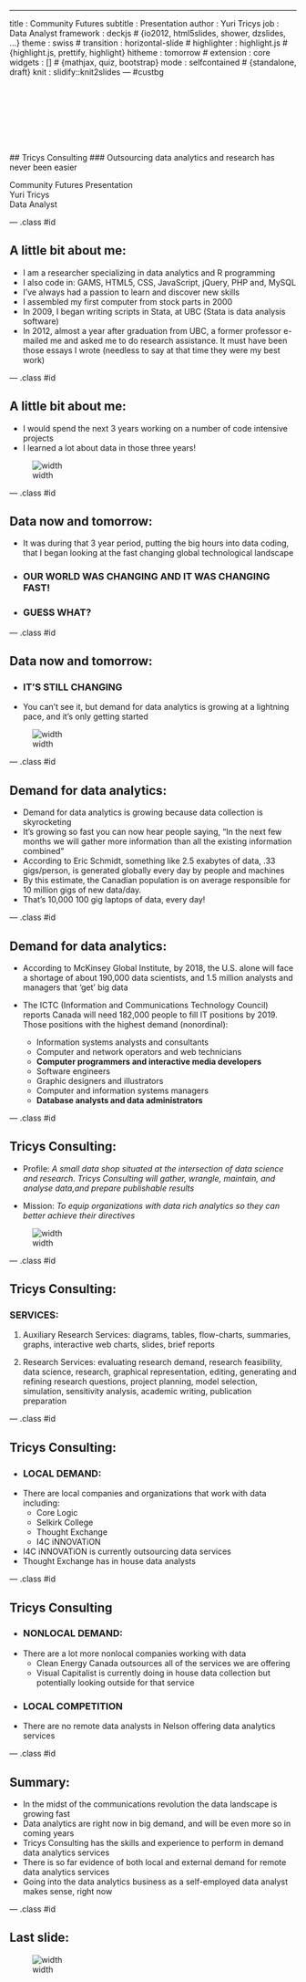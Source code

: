 ---
title       : Community Futures
subtitle    : Presentation
author      : Yuri Tricys
job         : Data Analyst
framework   : deckjs        # {io2012, html5slides, shower, dzslides, ...}
theme       : swiss #
transition  : horizontal-slide #
highlighter : highlight.js  # {highlight.js, prettify, highlight}
hitheme       : tomorrow #
extension   : core
widgets     : []            # {mathjax, quiz, bootstrap}
mode        : selfcontained # {standalone, draft}
knit        : slidify::knit2slides
--- #custbg

<style>
#custbg {
//  background-image:url(imagesjpg71.jpg);
  background-repeat: no-repeat;
  background-position: center center;
  background-size: cover;
  background-color: #fff;
  color: #535E43 ;
  color: #797979;
}

.deck-container .slide h1 {
  color: #fff;
  color: #535E43 ;
}

#custbg h2 {
 margin-right: 80ems;
  color: #535E43 ;
  border: none;
 margin: 0 0 0 8px;
}

#custbg h3 {
 margin: 0 0 0 20px;
color: #fff;
  color: #535E43 ;
}

#custbg p {
 margin: 0 0 0 20px;
}
</style>

<br><br>
<br><br>
<br><br>
<br>
## Tricys Consulting
### Outsourcing data analytics and research has never been easier
<br>

Community Futures Presentation<br>
Yuri Tricys<br>
Data Analyst<br>

--- .class #id

## A little bit about me:

* I am a researcher specializing in data analytics and R programming
* I also code in: GAMS, HTML5, CSS, JavaScript, jQuery, PHP and, MySQL <br>
* I've always had a passion to learn and discover new skills
* I assembled my first computer from stock parts in 2000
* In 2009, I began writing scripts in Stata, at UBC (Stata is data analysis software)
* In 2012, almost a year after graduation from UBC, a former professor e-mailed me and
  asked me to do research assistance. It must have been those essays I wrote (needless to
  say at that time they were my best work)

--- .class #id

## A little bit about me:

* I would spend the next 3 years working on a number of code intensive projects
* I learned a lot about data in those three years!

![width](data_work1.jpg)

--- .class #id

## Data now and tomorrow:

* It was during that 3 year period, putting the big hours into data coding, that I began looking at the fast
  changing global technological landscape


* ### OUR WORLD WAS CHANGING AND IT WAS CHANGING FAST!

* ### GUESS WHAT?

--- .class #id

## Data now and tomorrow:

* ### IT'S  STILL CHANGING

* You can't see it, but demand for data analytics is growing at a lightning pace, and it's
only getting started

![width](big-data-cartoon1.jpg)

--- .class #id

## Demand for data analytics:

* Demand for data analytics is growing because data collection is skyrocketing
* It's growing so fast you can now hear people saying, "In the next few months we will
  gather more information than all the existing information combined"
* According to Eric Schmidt, something like 2.5 exabytes of data, .33 gigs/person, is
  generated globally every day by people and machines
* By this estimate, the Canadian population is on average responsible for 10 million gigs
  of new data/day.
* That's 10,000 100 gig laptops of data, every day!


--- .class #id

## Demand for data analytics:

* According to McKinsey Global Institute, by 2018, the U.S. alone will face a shortage of
  about 190,000 data scientists, and 1.5 million analysts and managers that 'get' big data

* The ICTC (Information and Communications Technology Council) reports Canada will need
  182,000 people to fill IT positions by 2019. Those positions with the highest demand (nonordinal):
    * Information systems analysts and consultants
    * Computer and network operators and web technicians
    * **Computer programmers and interactive media developers**
    * Software engineers
    * Graphic designers and illustrators
    * Computer and information systems managers
    * **Database analysts and data administrators**

--- .class #id

## Tricys Consulting:

* Profile: *A small data shop situated at the intersection of data science and research. Tricys Consulting will gather, wrangle, maintain, and analyse data,and prepare publishable results*

* Mission: *To equip organizations with data rich analytics so they can better achieve their directives*

![width](serveimage.jpg)


--- .class #id

## Tricys Consulting:

### SERVICES:

1. Auxiliary Research Services: diagrams, tables, flow-charts, summaries, graphs, interactive web charts, slides, brief reports

2. Research Services: evaluating research demand, research feasibility, data science, research, graphical representation, editing, generating and refining research questions, project planning, model selection, simulation, sensitivity analysis, academic writing, publication preparation

--- .class #id

## Tricys Consulting:

* ### LOCAL DEMAND:

* There are local companies and organizations that work with data including:
    * Core Logic
    * Selkirk College
    * Thought Exchange
    * I4C iNNOVATiON

* I4C iNNOVATiON is currently outsourcing data services
* Thought Exchange has in house data analysts

--- .class #id

## Tricys Consulting


* ### NONLOCAL DEMAND:

* There are a lot more nonlocal companies working with data
    * Clean Energy Canada outsources all of the services we are offering
    * Visual Capitalist is currently doing in house data collection but potentially
     looking outside for that service

* ### LOCAL COMPETITION

* There are no remote data analysts in Nelson offering data analytics services



--- .class #id

## Summary:

* In the midst of the communications revolution the data landscape is growing fast
* Data analytics are right now in big demand, and will be even more so in coming years
* Tricys Consulting has the skills and experience to perform in demand data analytics services
* There is so far evidence of both local and external demand for remote data analytics services
* Going into the data analytics business as a self-employed data analyst makes sense, right now


--- .class #id

## Last slide:


![width](data_scientist.jpg)
